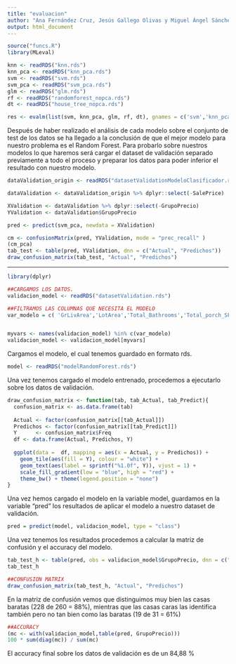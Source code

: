 ---
title: "evaluacion"
author: "Ana Fernández Cruz, Jesús Gallego Olivas y Miguel Ángel Sánchez Alcázar"
output: html_document
---


```{r}
source("funcs.R")
library(MLeval)

knn <- readRDS("knn.rds")
knn_pca <- readRDS("knn_pca.rds")
svm <- readRDS("svm.rds")
svm_pca <- readRDS("svm_pca.rds")
glm <- readRDS("glm.rds")
rf <- readRDS("randomforest_nopca.rds")
dt <- readRDS("house_tree_nopca.rds")
```

```{r}

res <- evalm(list(svm, knn_pca, glm, rf, dt), gnames = c('svm','knn_pca', 'glm','rf', 'dt'),rlinethick=0.8,fsize=8, optimise="MCC", showplots = TRUE , bins=20, plots=c("r","prg"))

```

Después de haber realizado el análisis de cada modelo sobre el conjunto de test de los datos se ha llegado a la conclusión de que el mejor modelo para nuestro problema es el Random Forest. Para probarlo sobre nuestros modelos lo que haremos será cargar el dataset de validación separado previamente a todo el proceso y preparar los datos para poder inferior el resultado con nuestro modelo.

```{r}

dataValidation_origin <- readRDS("datasetValidationModeloClasificador.rds")

dataValidation <- dataValidation_origin %>% dplyr::select(-SalePrice)

XValidation <- dataValidation %>% dplyr::select(-GrupoPrecio)
YValidation <- dataValidation$GrupoPrecio


```


```{r}
pred <- predict(svm_pca, newdata = XValidation)

cm <- confusionMatrix(pred, YValidation, mode = "prec_recall" )
(cm_pca)
tab_test <- table(pred, YValidation, dnn = c("Actual", "Predichos"))
draw_confusion_matrix(tab_test, "Actual", "Predichos")

```
















------------------------------------


```{r message=FALSE}
library(dplyr)

##CARGAMOS LOS DATOS.
validacion_model <- readRDS("datasetValidation.rds")

##FILTRAMOS LAS COLUMNAS QUE NECESITA EL MODELO
var_modelo = c( 'GrLivArea','LotArea','Total_Bathrooms','Total_porch_SF','LandContour','LotConfig','Condition1','BldgType','HouseStyle','MasVnrType','Foundation','SaleType','SaleCondition','OverallQual','OverallCond','PavedDrive','Fence','BsmtFinSF1','ExterQual','BsmtQual','BsmtExposure','BsmtFinType1','BsmtUnfSF','KitchenQual','Fireplaces','FireplaceQu','BedroomAbvGr','LotShape','GarageArea','GarageCond','Neighborhood','has2ndFloor','All#ey','TotalSF','GarageType','MasVnrArea','MSSubClass','GrupoPrecio')


myvars <- names(validacion_model) %in% c(var_modelo)
validacion_model <- validacion_model[myvars]

```


Cargamos el modelo, el cual tenemos guardado en formato rds.

```{r}
model <- readRDS("modelRandomForest.rds")
```

Una vez tenemos cargado el modelo entrenado, procedemos a ejecutarlo sobre los datos de validación.
```{r echo=FALSE}
draw_confusion_matrix <- function(tab, tab_Actual, tab_Predict){
  confusion_matrix <- as.data.frame(tab)
  
  Actual <- factor(confusion_matrix[[tab_Actual]])
  Predichos <- factor(confusion_matrix[[tab_Predict]])
  Y      <- confusion_matrix$Freq
  df <- data.frame(Actual, Predichos, Y)
  
  ggplot(data =  df, mapping = aes(x = Actual, y = Predichos)) +
    geom_tile(aes(fill = Y), colour = "white") +
    geom_text(aes(label = sprintf("%1.0f", Y)), vjust = 1) +
    scale_fill_gradient(low = "blue", high = "red") +
    theme_bw() + theme(legend.position = "none")
}


```

Una vez hemos cargado el modelo en la variable model, guardamos en la variable "pred" los resultados de aplicar el modelo a nuestro dataset de validación.
```{r }
pred = predict(model, validacion_model, type = "class")
```


Una vez tenemos los resultados procedemos a calcular la matriz de confusión y el accuracy del modelo.
```{r}
tab_test_h <- table(pred, obs = validacion_model$GrupoPrecio, dnn = c("Actual", "Predichos"))
tab_test_h

##CONFUSION MATRIX
draw_confusion_matrix(tab_test_h, "Actual", "Predichos")
```
En la matriz de confusión vemos que distinguimos muy bien las casas baratas (228 de 260 = 88%), mientras que las casas caras las identifica también pero no tan bien como las baratas (19 de 31 = 61%)

```{r}
##ACCURACY
(mc <- with(validacion_model,table(pred, GrupoPrecio)))
100 * sum(diag(mc)) / sum(mc)
```

El accuracy final sobre los datos de validación es de un 84,88 %